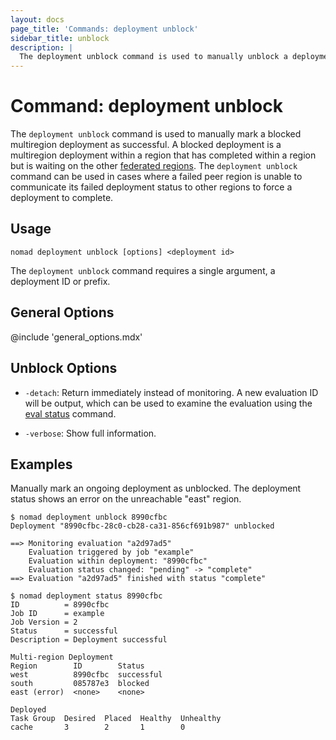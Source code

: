 ```yaml
---
layout: docs
page_title: 'Commands: deployment unblock'
sidebar_title: unblock
description: |
  The deployment unblock command is used to manually unblock a deployment.
---
```


# Command: deployment unblock

The `deployment unblock` command is used to manually mark a blocked
multiregion deployment as successful. A blocked deployment is a multiregion
deployment within a region that has completed within a region but is waiting
on the other [federated regions]. The `deployment unblock` command can be used
in cases where a failed peer region is unable to communicate its failed
deployment status to other regions to force a deployment to complete.

## Usage

```plaintext
nomad deployment unblock [options] <deployment id>
```

The `deployment unblock` command requires a single argument, a deployment ID or
prefix.

## General Options

@include 'general_options.mdx'

## Unblock Options

- `-detach`: Return immediately instead of monitoring. A new evaluation ID
  will be output, which can be used to examine the evaluation using the
  [eval status] command.

- `-verbose`: Show full information.

## Examples

Manually mark an ongoing deployment as unblocked. The deployment status shows
an error on the unreachable "east" region.

```shell-session
$ nomad deployment unblock 8990cfbc
Deployment "8990cfbc-28c0-cb28-ca31-856cf691b987" unblocked

==> Monitoring evaluation "a2d97ad5"
    Evaluation triggered by job "example"
    Evaluation within deployment: "8990cfbc"
    Evaluation status changed: "pending" -> "complete"
==> Evaluation "a2d97ad5" finished with status "complete"

$ nomad deployment status 8990cfbc
ID          = 8990cfbc
Job ID      = example
Job Version = 2
Status      = successful
Description = Deployment successful

Multi-region Deployment
Region        ID        Status
west          8990cfbc  successful
south         085787e3  blocked
east (error)  <none>    <none>

Deployed
Task Group  Desired  Placed  Healthy  Unhealthy
cache       3        2       1        0
```

[eval status]: /docs/commands/eval-status
[federated regions]: https://learn.hashicorp.com/nomad/operating-nomad/federation
